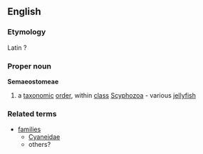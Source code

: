 ==English==
===Etymology===
Latin ?
===Proper noun===
{{wikipedia}}
'''Semaeostomeae'''
#a [[taxonomic]] [[order]], within [[class]] [[Scyphozoa]] - various [[jellyfish]]
===Related terms===
{{wikispecies}}
*[[families]]
**[[Cyaneidae]]
**others?